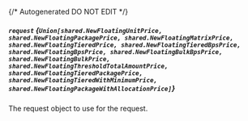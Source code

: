 {/* Autogenerated DO NOT EDIT  */}

##### `request` *{`Union[shared.NewFloatingUnitPrice, shared.NewFloatingPackagePrice, shared.NewFloatingMatrixPrice, shared.NewFloatingTieredPrice, shared.NewFloatingTieredBpsPrice, shared.NewFloatingBpsPrice, shared.NewFloatingBulkBpsPrice, shared.NewFloatingBulkPrice, shared.NewFloatingThresholdTotalAmountPrice, shared.NewFloatingTieredPackagePrice, shared.NewFloatingTieredWithMinimumPrice, shared.NewFloatingPackageWithAllocationPrice]`}*
The request object to use for the request.
<Collapsible openLabel={Labels.showProperties} closeLabel={Labels.hideProperties}>
    <NewFloatingPrice/>
</Collapsible>


